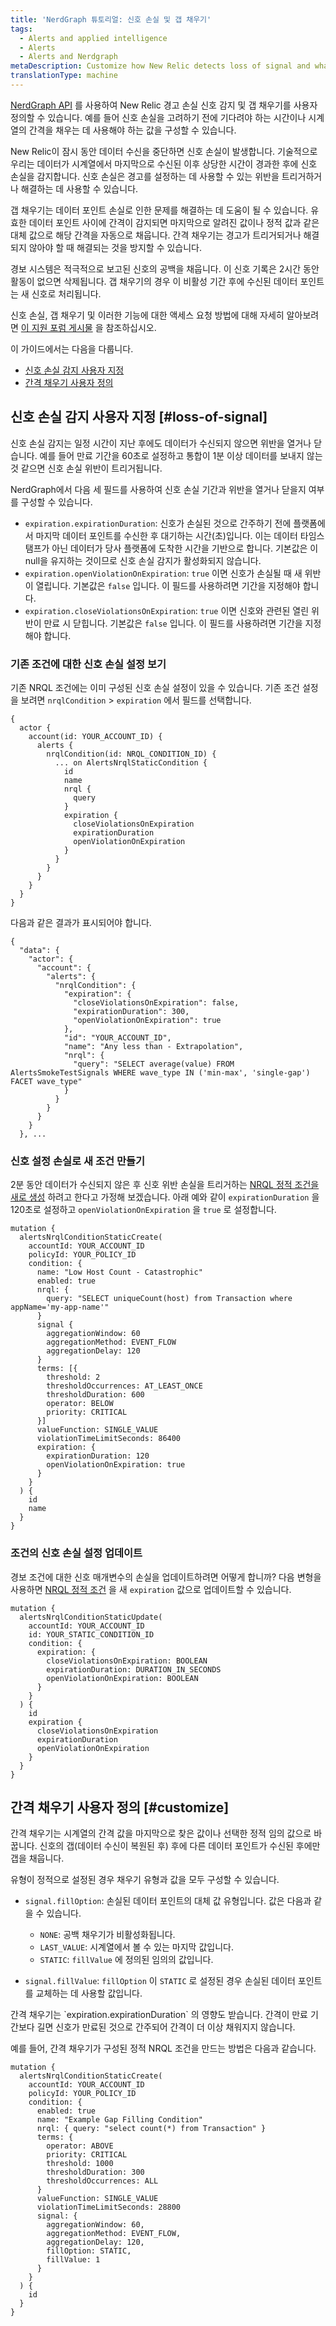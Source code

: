 ```yaml
---
title: 'NerdGraph 튜토리얼: 신호 손실 및 갭 채우기'
tags:
  - Alerts and applied intelligence
  - Alerts
  - Alerts and Nerdgraph
metaDescription: Customize how New Relic detects loss of signal and what values it should use for filling gaps in the data.
translationType: machine
---
```


[NerdGraph API](/docs/apis/nerdgraph/get-started/introduction-new-relic-nerdgraph) 를 사용하여 New Relic 경고 손실 신호 감지 및 갭 채우기를 사용자 정의할 수 있습니다. 예를 들어 신호 손실을 고려하기 전에 기다려야 하는 시간이나 시계열의 간격을 채우는 데 사용해야 하는 값을 구성할 수 있습니다.

New Relic이 잠시 동안 데이터 수신을 중단하면 신호 손실이 발생합니다. 기술적으로 우리는 데이터가 시계열에서 마지막으로 수신된 이후 상당한 시간이 경과한 후에 신호 손실을 감지합니다. 신호 손실은 경고를 설정하는 데 사용할 수 있는 위반을 트리거하거나 해결하는 데 사용할 수 있습니다.

갭 채우기는 데이터 포인트 손실로 인한 문제를 해결하는 데 도움이 될 수 있습니다. 유효한 데이터 포인트 사이에 간격이 감지되면 마지막으로 알려진 값이나 정적 값과 같은 대체 값으로 해당 간격을 자동으로 채웁니다. 간격 채우기는 경고가 트리거되거나 해결되지 않아야 할 때 해결되는 것을 방지할 수 있습니다.

<Callout variant="tip">
  경보 시스템은 적극적으로 보고된 신호의 공백을 채웁니다. 이 신호 기록은 2시간 동안 활동이 없으면 삭제됩니다. 갭 채우기의 경우 이 비활성 기간 후에 수신된 데이터 포인트는 새 신호로 처리됩니다.

  신호 손실, 갭 채우기 및 이러한 기능에 대한 액세스 요청 방법에 대해 자세히 알아보려면 [이 지원 포럼 게시물](https://discuss.newrelic.com/t/announcing-new-relic-one-streaming-alerts-for-nrql-conditions/115361) 을 참조하십시오.
</Callout>

이 가이드에서는 다음을 다룹니다.

* [신호 손실 감지 사용자 지정](#loss-of-signal)
* [간격 채우기 사용자 정의](#customize)

## 신호 손실 감지 사용자 지정 [#loss-of-signal]

신호 손실 감지는 일정 시간이 지난 후에도 데이터가 수신되지 않으면 위반을 열거나 닫습니다. 예를 들어 만료 기간을 60초로 설정하고 통합이 1분 이상 데이터를 보내지 않는 것 같으면 신호 손실 위반이 트리거됩니다.

NerdGraph에서 다음 세 필드를 사용하여 신호 손실 기간과 위반을 열거나 닫을지 여부를 구성할 수 있습니다.

* `expiration.expirationDuration`: 신호가 손실된 것으로 간주하기 전에 플랫폼에서 마지막 데이터 포인트를 수신한 후 대기하는 시간(초)입니다. 이는 데이터 타임스탬프가 아닌 데이터가 당사 플랫폼에 도착한 시간을 기반으로 합니다. 기본값은 이 null을 유지하는 것이므로 신호 손실 감지가 활성화되지 않습니다.
* `expiration.openViolationOnExpiration`: `true` 이면 신호가 손실될 때 새 위반이 열립니다. 기본값은 `false` 입니다. 이 필드를 사용하려면 기간을 지정해야 합니다.
* `expiration.closeViolationsOnExpiration`: `true` 이면 신호와 관련된 열린 위반이 만료 시 닫힙니다. 기본값은 `false` 입니다. 이 필드를 사용하려면 기간을 지정해야 합니다.

### 기존 조건에 대한 신호 손실 설정 보기

기존 NRQL 조건에는 이미 구성된 신호 손실 설정이 있을 수 있습니다. 기존 조건 설정을 보려면 `nrqlCondition` > `expiration` 에서 필드를 선택합니다.

```
{
  actor {
    account(id: YOUR_ACCOUNT_ID) {
      alerts {
        nrqlCondition(id: NRQL_CONDITION_ID) {
          ... on AlertsNrqlStaticCondition {
            id
            name
            nrql {
              query
            }
            expiration {
              closeViolationsOnExpiration
              expirationDuration
              openViolationOnExpiration
            }
          }
        }
      }
    }
  }
}
```

다음과 같은 결과가 표시되어야 합니다.

```
{
  "data": {
    "actor": {
      "account": {
        "alerts": {
          "nrqlCondition": {
            "expiration": {
              "closeViolationsOnExpiration": false,
              "expirationDuration": 300,
              "openViolationOnExpiration": true
            },
            "id": "YOUR_ACCOUNT_ID",
            "name": "Any less than - Extrapolation",
            "nrql": {
              "query": "SELECT average(value) FROM AlertsSmokeTestSignals WHERE wave_type IN ('min-max', 'single-gap') FACET wave_type"
            }
          }
        }
      }
    }
  }, ...
```

### 신호 설정 손실로 새 조건 만들기

2분 동안 데이터가 수신되지 않은 후 신호 위반 손실을 트리거하는 [NRQL 정적 조건을 새로 생성](/docs/alerts/alerts-nerdgraph/nerdgraph-examples/nerdgraph-api-nrql-condition-alerts#static-condition) 하려고 한다고 가정해 보겠습니다. 아래 예와 같이 `expirationDuration` 을 120초로 설정하고 `openViolationOnExpiration` 을 `true` 로 설정합니다.

```
mutation {
  alertsNrqlConditionStaticCreate(
    accountId: YOUR_ACCOUNT_ID
    policyId: YOUR_POLICY_ID
    condition: {
      name: "Low Host Count - Catastrophic"
      enabled: true
      nrql: {
        query: "SELECT uniqueCount(host) from Transaction where appName='my-app-name'"
      }
      signal {
        aggregationWindow: 60
        aggregationMethod: EVENT_FLOW
        aggregationDelay: 120
      }
      terms: [{
        threshold: 2
        thresholdOccurrences: AT_LEAST_ONCE
        thresholdDuration: 600
        operator: BELOW
        priority: CRITICAL
      }]
      valueFunction: SINGLE_VALUE
      violationTimeLimitSeconds: 86400
      expiration: {
        expirationDuration: 120
        openViolationOnExpiration: true
      }
    }
  ) {
    id
    name
  }
}
```

### 조건의 신호 손실 설정 업데이트

경보 조건에 대한 신호 매개변수의 손실을 업데이트하려면 어떻게 합니까? 다음 변형을 사용하면 [NRQL 정적 조건](/docs/alerts/alerts-nerdgraph/nerdgraph-examples/nerdgraph-api-nrql-condition-alerts#static-condition) 을 새 `expiration` 값으로 업데이트할 수 있습니다.

```
mutation {
  alertsNrqlConditionStaticUpdate(
    accountId: YOUR_ACCOUNT_ID
    id: YOUR_STATIC_CONDITION_ID
    condition: {
      expiration: {
        closeViolationsOnExpiration: BOOLEAN
        expirationDuration: DURATION_IN_SECONDS
        openViolationOnExpiration: BOOLEAN
      }
    }
  ) {
    id
    expiration {
      closeViolationsOnExpiration
      expirationDuration
      openViolationOnExpiration
    }
  }
}
```

## 간격 채우기 사용자 정의 [#customize]

간격 채우기는 시계열의 간격 값을 마지막으로 찾은 값이나 선택한 정적 임의 값으로 바꿉니다. 신호의 갭(데이터 수신이 복원된 후) 후에 다른 데이터 포인트가 수신된 후에만 갭을 채웁니다.

유형이 정적으로 설정된 경우 채우기 유형과 값을 모두 구성할 수 있습니다.

* `signal.fillOption`: 손실된 데이터 포인트의 대체 값 유형입니다. 값은 다음과 같을 수 있습니다.

  * `NONE`: 공백 채우기가 비활성화됩니다.
  * `LAST_VALUE`: 시계열에서 볼 수 있는 마지막 값입니다.
  * `STATIC`: `fillValue` 에 정의된 임의의 값입니다.

* `signal.fillValue`: `fillOption` 이 `STATIC` 로 설정된 경우 손실된 데이터 포인트를 교체하는 데 사용할 값입니다.

<Callout variant="important">
  간격 채우기는 `expiration.expirationDuration` 의 영향도 받습니다. 간격이 만료 기간보다 길면 신호가 만료된 것으로 간주되어 간격이 더 이상 채워지지 않습니다.
</Callout>

예를 들어, 간격 채우기가 구성된 정적 NRQL 조건을 만드는 방법은 다음과 같습니다.

```
mutation {
  alertsNrqlConditionStaticCreate(
    accountId: YOUR_ACCOUNT_ID
    policyId: YOUR_POLICY_ID
    condition: {
      enabled: true
      name: "Example Gap Filling Condition"
      nrql: { query: "select count(*) from Transaction" }
      terms: {
        operator: ABOVE
        priority: CRITICAL
        threshold: 1000
        thresholdDuration: 300
        thresholdOccurrences: ALL
      }
      valueFunction: SINGLE_VALUE
      violationTimeLimitSeconds: 28800
      signal: {
        aggregationWindow: 60,
        aggregationMethod: EVENT_FLOW,
        aggregationDelay: 120,
        fillOption: STATIC,
        fillValue: 1
      }
    }
  ) {
    id
  }
}
```